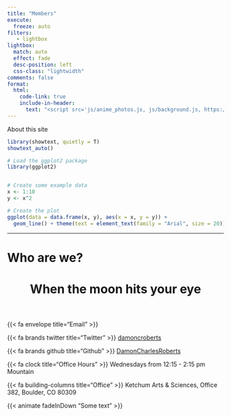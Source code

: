 ```yaml
---
title: "Members"
execute:
  freeze: auto
filters:
   - lightbox
lightbox: 
  match: auto
  effect: fade
  desc-position: left
  css-class: "lightwidth"
comments: false
format:
  html:
    code-link: true
    include-in-header:
      text: "<script src='js/anime_photos.js, js/background.js, https://s3-us-west-2.amazonaws.com/s.cdpn.io/499416/TweenLite.min.js, https://s3-us-west-2.amazonaws.com/s.cdpn.io/499416/EasePack.min.js, https://s3-us-west-2.amazonaws.com/s.cdpn.io/499416/demo.js' ></script>"
---
```


```{=html}


<script src='assets/js/anime_photos.js'></script>
<script src="assets/js/members.js"></script>

```


About this site

```r
library(showtext, quietly = T)
showtext_auto()
```



```r
# Load the ggplot2 package
library(ggplot2)


# Create some example data
x <- 1:10
y <- x^2

# Create the plot
ggplot(data = data.frame(x, y), aes(x = x, y = y)) +
  geom_line() + theme(text = element_text(family = "Arial", size = 20))


```

<hr>


# Who are we? {auto-animate="true" auto-animate-easing="ease-in-out" background="#517699" style="text-align: left;"}




 <header class="header show-on-scroll">
   
  <h1 class="heading"> When the moon hits your eye  </h1>
        
  </header>
     




{{< fa envelope title="Email" >}} 

{{< fa brands twitter title="Twitter" >}} [damoncroberts](https://twitter.com/damoncroberts)

{{< fa brands github title="Github" >}} [DamonCharlesRoberts](https://github.com/damoncharlesroberts)

{{< fa clock title="Office Hours" >}} Wednesdays from 12:15 - 2:15 pm Mountain

{{< fa building-columns title="Office" >}} Ketchum Arts & Sciences, Office 382, Boulder, CO 80309


{{< animate fadeInDown "Some text" >}}




```{=HTML}

      <script src="https://ajax.googleapis.com/ajax/libs/jquery/3.2.1/jquery.min.js"></script>
      <script>
         $(document).ready(function(){
            $('#member1').load("members/member1.html");
            $('#member2').load("members/member2.html");
            $('#member3').load("members/member3.html");
            $('#member4').load("members/member4.html");
            $('#member5').load("members/member5.html");
            $('#member6').load("members/member6.html");
            $('#member7').load("members/member7.html");
         });
      </script>

<section id="container">
    <div class="user-container">

        <!-- Card Two-->
        <div class="card inline-photo3 show-on-scroll">
          <div id="member1"></div>
        </div>
        <!-- Card Two-->
        <div class="card inline-photo3 show-on-scroll">
          <div id="member2"></div>
        </div>
        <!-- Card Two-->
        <div class="card inline-photo3 show-on-scroll">
          <div id="member3"></div>
        </div>
        <!-- Card Two-->
        <div class="card inline-photo3 show-on-scroll">
          <div id="member4"></div>
        </div>
        <!-- Card Two-->
        <div class="card inline-photo3 show-on-scroll">
          <div id="member5"></div>
        </div>
        <!-- Card Two-->
        <div class="card inline-photo3 show-on-scroll">
          <div id="member6"></div>
        </div>
        <div class="card inline-photo3 show-on-scroll">
          <div id="member7"></div>
        </div>

    </div>
</section>
 
```









